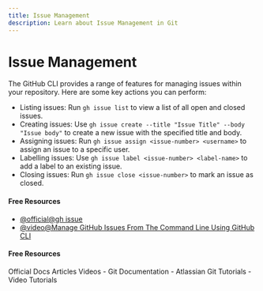 ```yaml
---
title: Issue Management
description: Learn about Issue Management in Git
---
```


# Issue Management

The GitHub CLI provides a range of features for managing issues within your repository. Here are some key actions you can perform:

- Listing issues: Run `gh issue list` to view a list of all open and closed issues.
- Creating issues: Use `gh issue create --title "Issue Title" --body "Issue body"` to create a new issue with the specified title and body.
- Assigning issues: Run `gh issue assign <issue-number> <username>` to assign an issue to a specific user.
- Labelling issues: Use `gh issue label <issue-number> <label-name>` to add a label to an existing issue.
- Closing issues: Run `gh issue close <issue-number>` to mark an issue as closed.

#### Free Resources

- [@official@gh issue](https://cli.github.com/manual/gh_issue)
- [@video@Manage GitHub Issues From The Command Line Using GitHub CLI](https://www.youtube.com/watch?v=nuCQiP41jU0)

#### Free Resources

<Tabs defaultValue="official">
<TabsList>
<TabsTrigger value="official">Official Docs</TabsTrigger>
<TabsTrigger value="article">Articles</TabsTrigger>
<TabsTrigger value="video">Videos</TabsTrigger>
</TabsList>

<TabsContent value="official">
- <Link href="https://git-scm.com/docs">Git Documentation</Link>
</TabsContent>
<TabsContent value="article">
- <Link href="https://www.atlassian.com/git/tutorials">Atlassian Git Tutorials</Link>
</TabsContent>
<TabsContent value="video">
- <Link href="https://www.youtube.com/results?search_query=git+issue-management+tutorial">Video Tutorials</Link>
</TabsContent>
</Tabs>

<Outlet path="5-github/collaboration/issue-management" />
